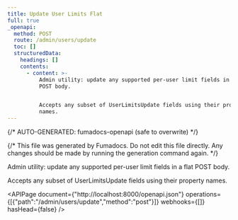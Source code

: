 ```yaml
---
title: Update User Limits Flat
full: true
_openapi:
  method: POST
  route: /admin/users/update
  toc: []
  structuredData:
    headings: []
    contents:
      - content: >-
          Admin utility: update any supported per-user limit fields in a flat
          POST body.


          Accepts any subset of UserLimitsUpdate fields using their property
          names.
---
```


{/* AUTO-GENERATED: fumadocs-openapi (safe to overwrite) */}


{/* This file was generated by Fumadocs. Do not edit this file directly. Any changes should be made by running the generation command again. */}

Admin utility: update any supported per-user limit fields in a flat POST body.

Accepts any subset of UserLimitsUpdate fields using their property names.

<APIPage document={"http://localhost:8000/openapi.json"} operations={[{"path":"/admin/users/update","method":"post"}]} webhooks={[]} hasHead={false} />